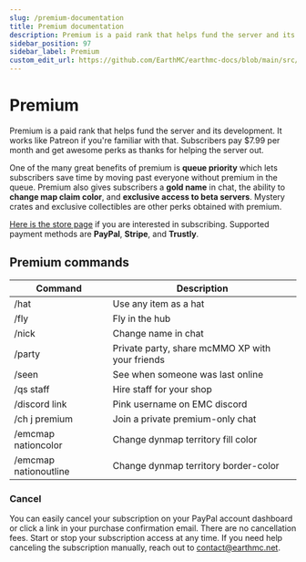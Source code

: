 ---
slug: /premium-documentation
title: Premium documentation
description: Premium is a paid rank that helps fund the server and its development. It works like patreon if you're familiar with that. Subscribers pay $7.99 per month and get awesome perks as thanks for helping the server out. 
sidebar_position: 97
sidebar_label: Premium
custom_edit_url: https://github.com/EarthMC/earthmc-docs/blob/main/src/docs/premium.mdx
---
# Premium
Premium is a paid rank that helps fund the server and its development. It works like Patreon if you're familiar with that. Subscribers pay $7.99 per month and get awesome perks as thanks for helping the server out. 

One of the many great benefits of premium is **queue priority** which lets subscribers save time by moving past everyone without premium in the queue. Premium also gives subscribers a **gold name** in chat, the ability to **change map claim color**, and **exclusive access to beta servers**.
Mystery crates and exclusive collectibles are other perks obtained with premium.

[Here is the store page](https://store.earthmc.net/category/premium) if you are interested in subscribing. Supported payment methods are **PayPal**, **Stripe**, and **Trustly**.

## Premium commands
| Command        | Description
| ------------- |-------------
| /hat   | Use any item as a hat
| /fly      | Fly in the hub
| /nick | Change name in chat
| /party | Private party, share mcMMO XP with your friends
| /seen | See when someone was last online
| /qs staff | Hire staff for your shop
| /discord link | Pink username on EMC discord
| /ch j premium | Join a private premium-only chat
| /emcmap nationcolor | Change dynmap territory fill color
| /emcmap nationoutline | Change dynmap territory border-color

### Cancel
You can easily cancel your subscription on your PayPal account dashboard or click a link in your purchase confirmation email. There are no cancellation fees. Start or stop your subscription access at any time. If you need help canceling the subscription manually, reach out to contact@earthmc.net.
